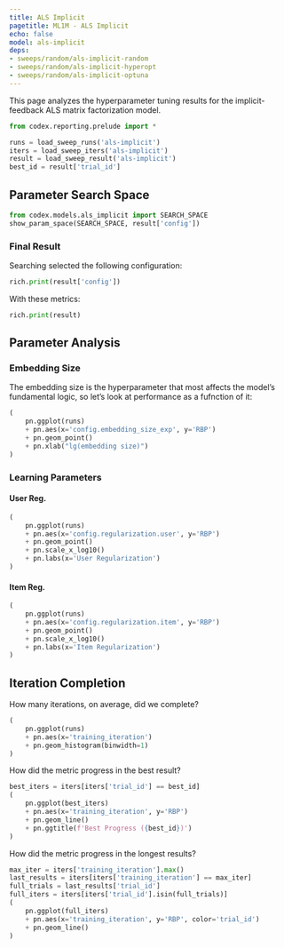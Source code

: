 ```yaml
---
title: ALS Implicit
pagetitle: ML1M - ALS Implicit
echo: false
model: als-implicit
deps:
- sweeps/random/als-implicit-random
- sweeps/random/als-implicit-hyperopt
- sweeps/random/als-implicit-optuna
---
```


This page analyzes the hyperparameter tuning results for the implicit-feedback
ALS matrix factorization model.



```python
from codex.reporting.prelude import *
```

```python
runs = load_sweep_runs('als-implicit')
iters = load_sweep_iters('als-implicit')
result = load_sweep_result('als-implicit')
best_id = result['trial_id']
```

## Parameter Search Space

```python
from codex.models.als_implicit import SEARCH_SPACE
show_param_space(SEARCH_SPACE, result['config'])
```

### Final Result

Searching selected the following configuration:

```python
rich.print(result['config'])
```

With these metrics:

```python
rich.print(result)
```


## Parameter Analysis

### Embedding Size

The embedding size is the hyperparameter that most affects the model's
fundamental logic, so let's look at performance as a fufnction of it:

```python
(
    pn.ggplot(runs)
    + pn.aes(x='config.embedding_size_exp', y='RBP')
    + pn.geom_point()
    + pn.xlab("lg(embedding size)")
)
```

### Learning Parameters

::: {.panel-tabset}

#### User Reg.

```python
(
    pn.ggplot(runs)
    + pn.aes(x='config.regularization.user', y='RBP')
    + pn.geom_point()
    + pn.scale_x_log10()
    + pn.labs(x='User Regularization')
)
```

#### Item Reg.

```python
(
    pn.ggplot(runs)
    + pn.aes(x='config.regularization.item', y='RBP')
    + pn.geom_point()
    + pn.scale_x_log10()
    + pn.labs(x='Item Regularization')
)
```

:::

## Iteration Completion

How many iterations, on average, did we complete?

```python
(
    pn.ggplot(runs)
    + pn.aes(x='training_iteration')
    + pn.geom_histogram(binwidth=1)
)
```

How did the metric progress in the best result?

```python
best_iters = iters[iters['trial_id'] == best_id]
(
    pn.ggplot(best_iters)
    + pn.aes(x='training_iteration', y='RBP')
    + pn.geom_line()
    + pn.ggtitle(f'Best Progress ({best_id})')
)
```

How did the metric progress in the longest results?

```python
max_iter = iters['training_iteration'].max()
last_results = iters[iters['training_iteration'] == max_iter]
full_trials = last_results['trial_id']
full_iters = iters[iters['trial_id'].isin(full_trials)]
(
    pn.ggplot(full_iters)
    + pn.aes(x='training_iteration', y='RBP', color='trial_id')
    + pn.geom_line()
)
```
